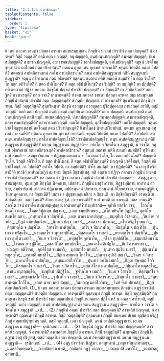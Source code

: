 ```yaml
---
title: "2.1.1.1 ปาราชิกกณฺฑ"
tableOfContents: false
sidebar:
  order: 1
type: "tipitaka"
basket: "vi"
book: "pari"
---
```



<DynamicBreadcrumb />

<Division number="201" book="pari">

<Paragraph number="662" book="pari">
ยํ เตน ภควตา ชานตา ปสฺสตา อรหตา สมฺมาสมฺพุทฺเธน ภิกฺขุนีนํ ปญฺจมํ ปาราชิกํ กตฺถ ปญฺญตฺตํ? กํ อารพฺภ? กิสฺมิํ วตฺถุสฺมิํ? อตฺถิ ตตฺถ ปญฺญตฺติ, อนุปญฺญตฺติ, อนุปฺปนฺนปญฺญตฺติ? สพฺพตฺถปญฺญตฺติ, ปเทสปญฺญตฺติ? สาธารณปญฺญตฺติ, อสาธารณปญฺญตฺติ? เอกโตปญฺญตฺติ, อุภโตปญฺญตฺติ? จตุนฺนํ ปาติโมกฺขุทฺเทสานํ กตฺโถคธํ กตฺถ ปริยาปนฺนํ? กตเมน อุทฺเทเสน อุทฺเทสํ อาคจฺฉติ? จตุนฺนํ วิปตฺตีนํ กตมา วิปตฺติ? สตฺตนฺนํ อาปตฺติกฺขนฺธานํ กตโม อาปตฺติกฺขนฺโธ? ฉนฺนํ อาปตฺติสมุฏฺฐานานํ กติหิ สมุฏฺฐาเนหิ สมุฏฺฐาติ? จตุนฺนํ อธิกรณานํ กตมํ อธิกรณํ? สตฺตนฺนํ สมถานํ กติหิ สมเถหิ สมฺมติ? โก ตตฺถ วินโย? โก ตตฺถ อภิวินโย? กิํ ตตฺถ ปาติโมกฺขํ? กิํ ตตฺถ อธิปาติโมกฺขํ? กา วิปตฺติ? กา สมฺปตฺติ? กา ปฏิปตฺติ? กติ อตฺถวเส ปฏิจฺจ ภควตา ภิกฺขุนีนํ ปญฺจมํ ปาราชิกํ ปญฺญตฺตํ? กา สิกฺขนฺติ? กา สิกฺขิตสิกฺขา? กตฺถ ฐิตํ? กา ธาเรนฺติ? กสฺส วจนํ? เกนาภตนฺติ?
</Paragraph>

</Division>
<Division number="202" book="pari">

<Paragraph number="663" book="pari">
ยํ เตน ภควตา ชานตา ปสฺสตา อรหตา สมฺมาสมฺพุทฺเธน ภิกฺขุนีนํ ปญฺจมํ ปาราชิกํ กตฺถ ปญฺญตฺตนฺติ? สาวตฺถิยํ ปญฺญตฺตํ. กํ อารพฺภาติ? สุนฺทรีนนฺทํ ภิกฺขุนิํ อารพฺภ. กิสฺมิํ วตฺถุสฺมินฺติ? สุนฺทรีนนฺทา ภิกฺขุนี อวสฺสุตา อวสฺสุตสฺส ปุริสปุคฺคลสฺส กายสํสคฺคํ สาทิยิ, ตสฺมิํ วตฺถุสฺมิํ. อตฺถิ ตตฺถ ปญฺญตฺติ อนุปญฺญตฺติ อนุปฺปนฺนปญฺญตฺตีติ? เอกา ปญฺญตฺติ. อนุปญฺญตฺติ อนุปฺปนฺนปญฺญตฺติ ตสฺมิํ นตฺถิ. สพฺพตฺถปญฺญตฺติ, ปเทสปญฺญตฺตีติ? สพฺพตฺถปญฺญตฺติ. สาธารณปญฺญตฺติ, อสาธารณปญฺญตฺตีติ? อสาธารณปญฺญตฺติ. เอกโตปญฺญตฺติ, อุภโตปญฺญตฺตีติ? เอกโตปญฺญตฺติ. จตุนฺนํ ปาติโมกฺขุทฺเทสานํ กตฺโถคธํ กตฺถ ปริยาปนฺนนฺติ? นิทาโนคธํ นิทานปริยาปนฺนํ. กตเมน อุทฺเทเสน อุทฺเทสํ อาคจฺฉตีติ? ทุติเยน อุทฺเทเสน อุทฺเทสํ อาคจฺฉติ. จตุนฺนํ วิปตฺตีนํ กตมา วิปตฺตีติ? สีลวิปตฺติ. สตฺตนฺนํ อาปตฺติกฺขนฺธานํ กตโม อาปตฺติกฺขนฺโธติ? ปาราชิกาปตฺติกฺขนฺโธ. ฉนฺนํ อาปตฺติสมุฏฺฐานานํ กติหิ สมุฏฺฐาเนหิ สมุฏฺฐาตีติ? เอเกน สมุฏฺฐาเนน สมุฏฺฐาติ—  กายโต จ จิตฺตโต จ สมุฏฺฐาติ, น วาจโต. จตุนฺนํ อธิกรณานํ กตมํ อธิกรณนฺติ? อาปตฺตาธิกรณํ? สตฺตนฺนํ สมถานํ กติหิ สมเถหิ สมฺมตีติ? ทฺวีหิ สมเถหิ สมฺมติ—  สมฺมุขาวินเยน จ ปฏิญฺญาตกรเณน จ. โก ตตฺถ วินโย, โก ตตฺถ อภิวินโยติ? ปญฺญตฺติ วินโย, วิภตฺติ อภิวินโย. กิํ ตตฺถ ปาติโมกฺขํ, กิํ ตตฺถ อธิปาติโมกฺขนฺติ? ปญฺญตฺติ ปาติโมกฺขํ, วิภตฺติ อธิปาติโมกฺขํ. กา วิปตฺตีติ? อสํวโร วิปตฺติ. กา สมฺปตฺตีติ? สํวโร สมฺปตฺติ. กา ปฏิปตฺตีติ? “น เอวรูปํ กริสฺสามี”ติ ยาวชีวํ อาปาณโกฏิกํ สมาทาย สิกฺขติ สิกฺขาปเทสุ. กติ อตฺถวเส ปฏิจฺจ ภควตา ภิกฺขุนีนํ ปญฺจมํ ปาราชิกํ ปญฺญตฺตนฺติ? ทส อตฺถวเส ปฏิจฺจ ภควตา ภิกฺขุนีนํ ปญฺจมํ ปาราชิกํ ปญฺญตฺตํ—  สํฆสุฏฺฐุตาย, สํฆผาสุตาย, ทุมฺมงฺกูนํ ภิกฺขุนีนํ นิคฺคหาย, เปสลานํ ภิกฺขุนีนํ ผาสุวิหาราย, ทิฏฺฐธมฺมิกานํ อาสวานํ สํวราย, สมฺปรายิกานํ อาสวานํ ปฏิฆาตาย, อปฺปสนฺนานํ ปสาทาย, ปสนฺนานํ ภิโยฺยภาวาย, สทฺธมฺมฏฺฐิติยา, วินยานุคฺคหาย. กา สิกฺขนฺตีติ? เสกฺขา จ ปุถุชฺชนกลฺยาณิกา จ สิกฺขนฺติ. กา สิกฺขิตสิกฺขาติ? อรหนฺติโย สิกฺขิตสิกฺขา. กตฺถ ฐิตนฺติ? สิกฺขากามาสุ ฐิตํ. กา ธาเรนฺตีติ? ยาสํ วตฺตติ ตา ธาเรนฺติ. กสฺส วจนนฺติ? ภควโต วจนํ อรหโต สมฺมาสมฺพุทฺธสฺส. เกนาภตนฺติ? ปรมฺปราภตํ—
</Paragraph>

<Paragraph number="664" type="verses" book="pari">
อุปาลิ ทาสโก เจว,_  
_โสณโก สิคฺคโว ตถา;_  
_โมคฺคลิปุตฺเตน ปญฺจมา,_  
_เอเต ชมฺพุสิริวฺหเย._  

</Paragraph>

<Paragraph number="665" book="pari">
_ตโต มหินฺโท อิฏฺฏิโย,_  
อุตฺติโย สมฺพโล ตถา;_  
_ภทฺทนาโม จ ปณฺฑิโต._  

</Paragraph>

<Paragraph number="666" type="verses" book="pari">
_เอเต นาคา มหาปญฺญา,_  
_ชมฺพุทีปา อิธาคตา;_  
_วินยํ เต วาจยิํสุ,_  
_ปิฏกํ ตมฺพปณฺณิยา._  

</Paragraph>

<Paragraph number="667" type="verses" book="pari">
_นิกาเย ปญฺจ วาเจสุํ,_  
_สตฺต เจว ปกรเณ;_  
_ตโต อริฏฺโฐ เมธาวี,_  
_ติสฺสทตฺโต จ ปณฺฑิโต._  

</Paragraph>

<Paragraph number="668" type="verses" book="pari">
_วิสารโท กาฬสุมโน,_  
_เถโร จ ทีฆนามโก;_  
_ทีฆสุมโน จ ปณฺฑิโต._  

</Paragraph>

<Paragraph number="669" type="verses" book="pari">
_ปุนเทว กาฬสุมโน,_  
_นาคตฺเถโร จ พุทฺธรกฺขิโต;_  
_ติสฺสตฺเถโร จ เมธาวี,_  
_เทวตฺเถโร จ ปณฺฑิโต._  

</Paragraph>

<Paragraph number="670" type="verses" book="pari">
_ปุนเทว สุมโน เมธาวี,_  
_วินเย จ วิสารโท;_  
_พหุสฺสุโต จูฬนาโค,_  
_คโชว ทุปฺปธํสิโย._  

</Paragraph>

<Paragraph number="671" type="verses" book="pari">
_ธมฺมปาลิตนาโม จ,_  
_โรหเณ สาธุปูชิโต;_  
_ตสฺส สิโสฺส มหาปญฺโญ,_  
_เขมนาโม ติเปฏโก._  

</Paragraph>

<Paragraph number="672" type="verses" book="pari">
_ทีเป ตารกราชาว,_  
_ปญฺญาย อติโรจถ;_  
อุปติโสฺส จ เมธาวี,_  
_ผุสฺสเทโว มหากถี._  

</Paragraph>

<Paragraph number="673" type="verses" book="pari">
_ปุนเทว สุมโน เมธาวี,_  
_ปุปฺผนาโม พหุสฺสุโต;_  
_มหากถี มหาสิโว,_  
_ปิฏเก สพฺพตฺถ โกวิโท._  

</Paragraph>

<Paragraph number="674" type="verses" book="pari">
_ปุนเทว อุปาลิ เมธาวี,_  
_วินเย จ วิสารโท;_  
_มหานาโค มหาปญฺโญ,_  
_สทฺธมฺมวํสโกวิโท._  

</Paragraph>

<Paragraph number="675" type="verses" book="pari">
_ปุนเทว อภโย เมธาวี,_  
_ปิฏเก สพฺพตฺถ โกวิโท;_  
_ติสฺสตฺเถโร จ เมธาวี,_  
_วินเย จ วิสารโท._  

</Paragraph>

<Paragraph number="676" type="verses" book="pari">
_ตสฺส สิโสฺส มหาปญฺโญ,_  
_ปุปฺผนาโม พหุสฺสุโต;_  
_สาสนํ อนุรกฺขนฺโต,_  
_ชมฺพุทีเป ปติฏฺฐิโต._  

</Paragraph>

<Paragraph number="677" type="verses" book="pari">
_จูฬาภโย จ เมธาวี,_  
_วินเย จ วิสารโท;_  
_ติสฺสตฺเถโร จ เมธาวี,_  
_สทฺธมฺมวํสโกวิโท._  

</Paragraph>

<Paragraph number="678" type="verses" book="pari">
_จูฬเทโว จ เมธาวี,_  
_วินเย จ วิสารโท;_  
_สิวตฺเถโร จ เมธาวี,_  
_วินเย สพฺพตฺถ โกวิโท._  

</Paragraph>

<Paragraph number="679" type="verses" book="pari">
_เอเต นาคา มหาปญฺญา,_  
_วินยญฺญู มคฺคโกวิทา;_  
_วินยํ ทีเป ปกาเสสุํ,_  
_ปิฏกํ ตมฺพปณฺณิยาติ. (1)_  

</Paragraph>

</Division>
<Division number="203" book="pari">

<Paragraph number="680" book="pari">
ยํ เตน ภควตา ชานตา ปสฺสตา อรหตา สมฺมาสมฺพุทฺเธน ภิกฺขุนีนํ ฉฏฺฐํ ปาราชิกํ กตฺถ ปญฺญตฺตนฺติ? สาวตฺถิยํ ปญฺญตฺตํ. กํ อารพฺภาติ? ถุลฺลนนฺทํ ภิกฺขุนิํ อารพฺภ. กิสฺมิํ วตฺถุสฺมินฺติ? ถุลฺลนนฺทา ภิกฺขุนี ชานํ ปาราชิกํ ธมฺมํ อชฺฌาปนฺนํ ภิกฺขุนิํ เนวตฺตนา ปฏิโจเทสิ น คณสฺส อาโรเจสิ, ตสฺมิํ วตฺถุสฺมิํ. เอกา ปญฺญตฺติ. ฉนฺนํ อาปตฺติสมุฏฺฐานานํ เอเกน สมุฏฺฐาเนน สมุฏฺฐาติ—  กายโต จ วาจโต จ จิตฺตโต จ สมุฏฺฐาติ …เป… . (2)
</Paragraph>

</Division>
<Division number="204" book="pari">

<Paragraph number="681" book="pari">
ภิกฺขุนีนํ สตฺตมํ ปาราชิกํ กตฺถ ปญฺญตฺตนฺติ? สาวตฺถิยํ ปญฺญตฺตํ. กํ อารพฺภาติ? ถุลฺลนนฺทํ ภิกฺขุนิํ อารพฺภ. กิสฺมิํ วตฺถุสฺมินฺติ? ถุลฺลนนฺทา ภิกฺขุนี สมคฺเคน สํเฆน อุกฺขิตฺตํ อริฏฺฐํ ภิกฺขุํ คทฺธพาธิปุพฺพํ อนุวตฺติ, ตสฺมิํ วตฺถุสฺมิํ. เอกา ปญฺญตฺติ. ฉนฺนํ อาปตฺติสมุฏฺฐานานํ เอเกน สมุฏฺฐาเนน สมุฏฺฐาติ—  ธุรนิกฺเขเป …เป… . (3)
</Paragraph>

</Division>
<Division number="205" book="pari">

<Paragraph number="682" book="pari">
ภิกฺขุนีนํ อฏฺฐมํ ปาราชิกํ กตฺถ ปญฺญตฺตนฺติ? สาวตฺถิยํ ปญฺญตฺตํ. กํ อารพฺภาติ? ฉพฺพคฺคิยา ภิกฺขุนิโย อารพฺภ. กิสฺมิํ วตฺถุสฺมินฺติ? ฉพฺพคฺคิยา ภิกฺขุนิโย อฏฺฐมํ วตฺถุํ ปริปูเรสุํ, ตสฺมิํ วตฺถุสฺมิํ. เอกา ปญฺญตฺติ. ฉนฺนํ อาปตฺติสมุฏฺฐานานํ เอเกน สมุฏฺฐาเนน สมุฏฺฐาติ—  ธุรนิกฺเขเป …เป… . (4)

</Paragraph>
</Division>

<Paragraph number="683" type="center" book="pari">
อฏฺฐ ปาราชิกา นิฏฺฐิตา.



</Paragraph>

<Paragraph number="684" type="center" book="pari">
ตสฺสุทฺทานํ


</Paragraph>

<Paragraph number="685" type="verses" book="pari">
_เมถุนาทินฺนาทานญฺจ,_  
_มนุสฺสวิคฺคหุตฺตริ;_  
_กายสํสคฺคํ ฉาเทติ,_  
อุกฺขิตฺตา อฏฺฐ วตฺถุกา;_  
_ปญฺญาเปสิ มหาวีโร,_  
_เฉชฺชวตฺถู อสํสยาติ._
</Paragraph>
